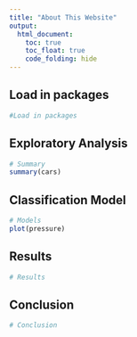 ```yaml
---
title: "About This Website"
output: 
  html_document:
    toc: true
    toc_float: true
    code_folding: hide
---
```

## Load in packages 

```r
#Load in packages 

```

## Exploratory Analysis 
```r
# Summary 
summary(cars)
```

## Classification Model 
```r
# Models 
plot(pressure)
```

## Results 
```r
# Results 
```

## Conclusion
```r
# Conclusion 
```

